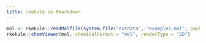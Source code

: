 ```yaml
---
title: rkekule in Rmarkdown
---
```


```r
mol <- rkekule::readMolfile(system.file("extdata", "example1.mol", package = "rkekule"))
rkekule::chemViewer(mol, chemicalFormat = "mol", renderType = "2D")
```
